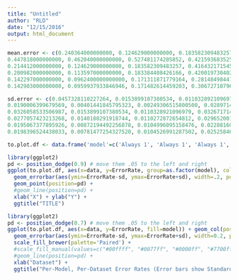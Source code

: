 ```yaml
---
title: "Untitled"
author: "RLD"
date: "12/15/2016"
output: html_document
---
```


```r
mean.error <- c(0.240364000000000, 0.124629000000000, 0.183582309483257, 0.457645846250343,
0.447818000000000, 0.462040000000000, 0.527481174205852, 0.421593683525969,
0.214412000000000, 0.124629000000000, 0.183582309483257, 0.416432171545274,
0.200982000000000, 0.113597000000000, 0.183384408426166, 0.420019730402249,
0.142297000000000, 0.0962400000000000, 0.171311871779164, 0.281484984410124,
0.142903000000000, 0.0959937933846946, 0.171482614459203, 0.306727107960166)

sd.error <- c(0.0457328110227264, 0.0153899107380534, 0.0110328921096979, 0.0418005084935434,
0.0190006399679569, 0.00401441845795323, 0.00249306515800500, 0.0289714374103215,
0.0326058533506987, 0.0153899107380534, 0.0110328921096979, 0.0326717149295739,
0.0277057423213268, 0.0140180291918744, 0.0110272872654812, 0.0296520012726905,
0.0195067377895926, 0.00872194492256878, 0.0104996095158476, 0.0228816059925737,
0.0198396524438033, 0.00781477254327520, 0.0104526991287502, 0.0252584640123886)
```


```r
to.plot.df <- data.frame('model'=c('Always 1', 'Always 1', 'Always 1', 'Always 1', 'Average', 'Average', 'Average', 'Average', 'Naive Bernoulli', 'Naive Bernoulli', 'Naive Bernoulli', 'Naive Bernoulli', 'Logistic Regression', 'Logistic Regression', 'Logistic Regression', 'Logistic Regression', 'BKT', 'BKT', 'BKT', 'BKT', 'Clustered BKT', 'Clustered BKT', 'Clustered BKT', 'Clustered BKT'), 'data'=c('Synthetic BKT', 'Synthetic IRT', 'KDD', 'Assistments', 'Synthetic BKT', 'Synthetic IRT', 'KDD', 'Assistments', 'Synthetic BKT', 'Synthetic IRT', 'KDD', 'Assistments', 'Synthetic BKT', 'Synthetic IRT', 'KDD', 'Assistments', 'Synthetic BKT', 'Synthetic IRT', 'KDD', 'Assistments', 'Synthetic BKT', 'Synthetic IRT', 'KDD', 'Assistments'), 'N'=100, 'ErrorRate'=mean.error, 'sd' = sd.error)
```

```r
library(ggplot2)
pd <- position_dodge(0.9) # move them .05 to the left and right
ggplot(to.plot.df, aes(x=data, y=ErrorRate, group=as.factor(model), color=as.factor(model))) +
  geom_errorbar(aes(ymin=ErrorRate-sd, ymax=ErrorRate+sd), width=.2, position=pd) +
  geom_point(position=pd) + 
  #geom_line(position=pd) + 
  xlab("X") + ylab("Y") + 
  ggtitle("TITLE")
```

```r
library(ggplot2)
pd <- position_dodge(0.7) # move them .05 to the left and right
ggplot(to.plot.df, aes(x=data, y=ErrorRate, fill=model)) + geom_col(position=pd, width=0.7) + 
  geom_errorbar(aes(ymin=ErrorRate-sd, ymax=ErrorRate+sd), width=0.2, position=pd, color="black") + 
  scale_fill_brewer(palette='Paired') +
  #scale_fill_manual(values=c("#00ffff", "#0077ff", "#0000ff", "#7700ff", "#ff00ff", "#ff0077")) 
  #geom_line(position=pd) + 
  xlab("Dataset") + 
  ggtitle("Per-Model, Per-Dataset Error Rates (Error bars show Standard Deviation)")
```
